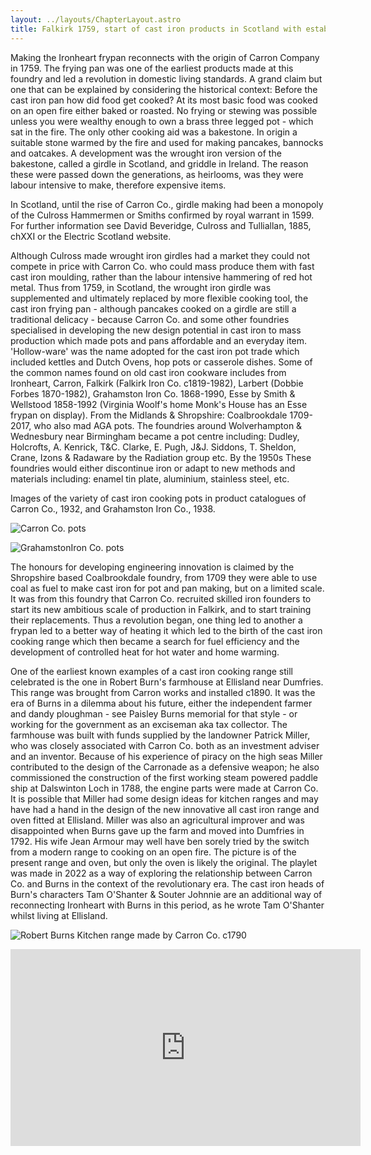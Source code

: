 ```yaml
---
layout: ../layouts/ChapterLayout.astro
title: Falkirk 1759, start of cast iron products in Scotland with establishment of Carron Co.
---
```


Making the Ironheart frypan reconnects with the origin of Carron Company in 1759. The frying pan was one of the earliest products made at this foundry and led a revolution in domestic living standards. A grand claim but one that can be explained by considering the historical context: Before the cast iron pan how did food get cooked? At its most basic food was cooked on an open fire either baked or roasted. No frying or stewing was possible unless you were wealthy enough to own a brass three legged pot - which sat in the fire.  The only other cooking aid was a bakestone. In origin a suitable stone warmed by the fire and used for making pancakes, bannocks and oatcakes. A development was the wrought iron version of the bakestone, called a girdle in Scotland, and griddle in Ireland. The reason these were passed down the generations, as heirlooms, was they were labour intensive to make, therefore expensive items.

In Scotland, until the rise of Carron Co., girdle making had been a monopoly of the Culross Hammermen or Smiths confirmed by royal warrant in 1599. For further information see David Beveridge, Culross and Tulliallan, 1885, chXXI or the Electric Scotland website.

Although Culross made wrought iron girdles had  a market they could not compete in price with Carron Co. who could mass produce them with fast cast iron moulding, rather than the labour intensive hammering of red hot metal.  Thus from 1759, in Scotland, the wrought iron girdle was supplemented and ultimately replaced by more flexible cooking tool, the cast iron frying pan - although pancakes cooked on a girdle are still a traditional delicacy - because Carron Co. and some other foundries specialised in developing the new design potential in cast iron to mass production which made pots and pans affordable and an everyday item. 'Hollow-ware' was the name adopted for the cast iron pot trade which included kettles and Dutch Ovens, hop pots or casserole dishes. Some of the common names found on old cast iron cookware includes from Ironheart, Carron, Falkirk (Falkirk Iron Co. c1819-1982), Larbert (Dobbie Forbes 1870-1982), Grahamston Iron Co. 1868-1990, Esse by Smith & Wellstood 1858-1992 (Virginia Woolf's home Monk's House has an Esse frypan on display). From the Midlands & Shropshire: Coalbrookdale 1709-2017, who also mad AGA pots. The foundries around Wolverhampton & Wednesbury near Birmingham became a pot centre including: Dudley, Holcrofts, A. Kenrick, T&C. Clarke, E. Pugh, J&J. Siddons, T. Sheldon, Crane, Izons & Radaware by the Radiation group etc. By the 1950s These foundries would either discontinue iron or adapt to new methods and materials including: enamel tin plate, aluminium, stainless steel, etc.

Images of the variety of cast iron cooking pots in product catalogues of Carron Co., 1932, and Grahamston Iron Co., 1938.

![Carron Co. pots](Carron-pots-c1932)

![GrahamstonIron Co. pots](Grahamston-pots-1938)

The honours for developing engineering innovation is claimed by the Shropshire based Coalbrookdale foundry, from 1709 they were able to use coal as fuel to make cast iron for pot and pan making, but on a limited scale. It was from this foundry that Carron Co. recruited skilled iron founders to start its new ambitious scale of production in Falkirk, and to start training their replacements. Thus a revolution began, one thing led to another a frypan led to a better way of heating it which led to the birth of the cast iron cooking range which then became a search for fuel efficiency and the development of controlled heat for hot water and home warming.  

One of the earliest known examples of a cast iron cooking range still celebrated is the one in Robert Burn's farmhouse at Ellisland near Dumfries. This range was brought from Carron works and installed c1890. It was the era of Burns in a dilemma about his future, either the independent farmer and dandy ploughman - see Paisley Burns memorial for that style - or working for the government as an exciseman aka tax collector. The farmhouse was built with funds supplied by the landowner Patrick Miller, who was closely associated with Carron Co. both as an investment adviser and an inventor. Because of his experience of piracy on the high seas Miller contributed to the design of the Carronade as a defensive weapon; he also commissioned the construction of the first working steam powered paddle ship at Dalswinton Loch in 1788, the engine parts were made at Carron Co. It is possible that Miller had some design ideas for kitchen ranges and may have had a hand in the design of the new innovative all cast iron range and oven fitted at Ellisland. Miller was also an agricultural improver and was disappointed when Burns gave up the farm and moved into Dumfries in 1792. His wife Jean Armour may well have ben sorely tried by the switch from a modern range to cooking on an open fire. The picture is of the present range and oven, but only the oven is likely the original.  The playlet was made in 2022 as a way of exploring the relationship between Carron Co. and Burns in the context of the revolutionary era. The cast iron heads of Burn's characters Tam O'Shanter & Souter Johnnie are an additional way of reconnecting Ironheart with Burns in this period, as he wrote Tam O'Shanter whilst living at Ellisland.

![Robert Burns Kitchen range made by Carron Co. c1790](Burns-Carron-range-Ellisland-1780s)

<iframe
 width="560"
  height="315"
 src="https://www.youtube.com/embed/suihmFMRS-Q?si=2qogQTcWXWaZILHR"
 title="Video clip of Tam and Phoenix"
 frameborder="0"
 allow="accelerometer; autoplay; clipboard-write; encrypted-media; gyroscope; picture-in-picture; web-share" referrerpolicy="strict-origin-when-cross-origin" allowfullscreen>
</iframe>
